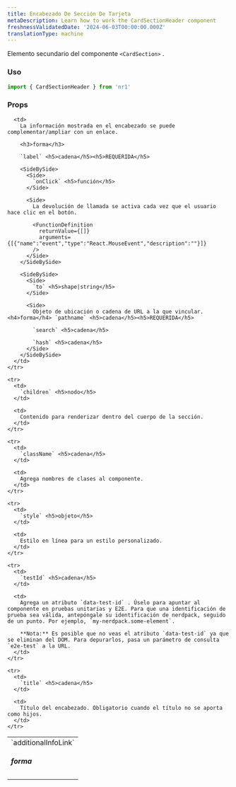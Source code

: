 ```yaml
---
title: Encabezado De Sección De Tarjeta
metaDescription: Learn how to work the CardSectionHeader component
freshnessValidatedDate: '2024-06-03T00:00:00.000Z'
translationType: machine
---
```


Elemento secundario del componente `<CardSection>` .

### Uso

```js
import { CardSectionHeader } from 'nr1'
```

### Props

<table>
  <tbody>
    <tr>
      <td>
        `additionalInfoLink` <h5>forma</h5>
      </td>

      <td>
        La información mostrada en el encabezado se puede complementar/ampliar con un enlace.

        <h3>forma</h3>

        `label` <h5>cadena</h5><h5>REQUERIDA</h5>

        <SideBySide>
          <Side>
            `onClick` <h5>función</h5>
          </Side>

          <Side>
            La devolución de llamada se activa cada vez que el usuario hace clic en el botón.

            <FunctionDefinition
              returnValue={[]}
              arguments={[{"name":"event","type":"React.MouseEvent","description":""}]}
            />
          </Side>
        </SideBySide>

        <SideBySide>
          <Side>
            `to` <h5>shape|string</h5>
          </Side>

          <Side>
            Objeto de ubicación o cadena de URL a la que vincular. <h4>forma</h4> `pathname` <h5>cadena</h5><h5>REQUERIDA</h5>

            `search` <h5>cadena</h5>

            `hash` <h5>cadena</h5>
          </Side>
        </SideBySide>
      </td>
    </tr>

    <tr>
      <td>
        `children` <h5>nodo</h5>
      </td>

      <td>
        Contenido para renderizar dentro del cuerpo de la sección.
      </td>
    </tr>

    <tr>
      <td>
        `className` <h5>cadena</h5>
      </td>

      <td>
        Agrega nombres de clases al componente.
      </td>
    </tr>

    <tr>
      <td>
        `style` <h5>objeto</h5>
      </td>

      <td>
        Estilo en línea para un estilo personalizado.
      </td>
    </tr>

    <tr>
      <td>
        `testId` <h5>cadena</h5>
      </td>

      <td>
        Agrega un atributo `data-test-id` . Úselo para apuntar al componente en pruebas unitarias y E2E. Para que una identificación de prueba sea válida, antepóngale su identificación de nerdpack, seguido de un punto. Por ejemplo, `my-nerdpack.some-element`.

        **Nota:** Es posible que no veas el atributo `data-test-id` ya que se eliminan del DOM. Para depurarlos, pasa un parámetro de consulta `e2e-test` a la URL.
      </td>
    </tr>

    <tr>
      <td>
        `title` <h5>cadena</h5>
      </td>

      <td>
        Título del encabezado. Obligatorio cuando el título no se aporta como hijos.
      </td>
    </tr>
  </tbody>
</table>